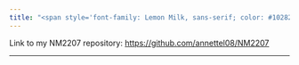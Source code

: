 ```yaml
---
title: "<span style='font-family: Lemon Milk, sans-serif; color: #102828;'>NM2207</span>"
---
```


::: repository-link
Link to my NM2207 repository: <a href="https://github.com/annettel08/NM2207">https://github.com/annettel08/NM2207</a>
:::

------------------------------------------------------------------------
